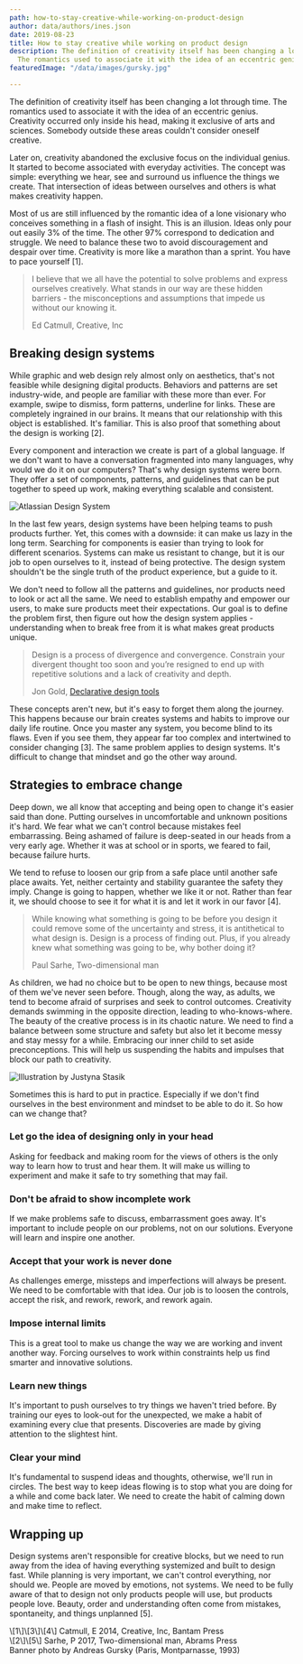 ```yaml
---
path: how-to-stay-creative-while-working-on-product-design
author: data/authors/ines.json
date: 2019-08-23
title: How to stay creative while working on product design
description: The definition of creativity itself has been changing a lot through time.
  The romantics used to associate it with the idea of an eccentric genius.
featuredImage: "/data/images/gursky.jpg"

---
```

The definition of creativity itself has been changing a lot through time. The romantics used to associate it with the idea of an eccentric genius. Creativity occurred only inside his head, making it exclusive of arts and sciences. Somebody outside these areas couldn't consider oneself creative.

Later on, creativity abandoned the exclusive focus on the individual genius. It started to become associated with everyday activities. The concept was simple: everything we hear, see and surround us influence the things we create. That intersection of ideas between ourselves and others is what makes creativity happen.

Most of us are still influenced by the romantic idea of a lone visionary who conceives something in a flash of insight. This is an illusion. Ideas only pour out easily 3% of the time. The other 97% correspond to dedication and struggle. We need to balance these two to avoid discouragement and despair over time. Creativity is more like a marathon than a sprint. You have to pace yourself \[1\].

> I believe that we all have the potential to solve problems and express ourselves creatively. What stands in our way are these hidden barriers - the misconceptions and assumptions that impede us without our knowing it.
>
> Ed Catmull, Creative, Inc

## Breaking design systems

While graphic and web design rely almost only on aesthetics, that's not feasible while designing digital products. Behaviors and patterns are set industry-wide, and people are familiar with these more than ever. For example, swipe to dismiss, form patterns, underline for links. These are completely ingrained in our brains. It means that our relationship with this object is established. It's familiar. This is also proof that something about the design is working \[2\].

Every component and interaction we create is part of a global language. If we don't want to have a conversation fragmented into many languages, why would we do it on our computers? That's why design systems were born. They offer a set of components, patterns, and guidelines that can be put together to speed up work, making everything scalable and consistent.

![Atlassian Design System](/data/images/Atlassian.jpg)

In the last few years, design systems have been helping teams to push products further. Yet, this comes with a downside: it can make us lazy in the long term. Searching for components is easier than trying to look for different scenarios. Systems can make us resistant to change, but it is our job to open ourselves to it, instead of being protective. The design system shouldn't be the single truth of the product experience, but a guide to it.

We don't need to follow all the patterns and guidelines, nor products need to look or act all the same. We need to establish empathy and empower our users, to make sure products meet their expectations. Our goal is to define the problem first, then figure out how the design system applies - understanding when to break free from it is what makes great products unique.

> Design is a process of divergence and convergence. Constrain your divergent thought too soon and you’re resigned to end up with repetitive solutions and a lack of creativity and depth.
>
> Jon Gold, [Declarative design tools](https://jon.gold/2016/06/declarative-design-tools/)

These concepts aren't new, but it's easy to forget them along the journey. This happens because our brain creates systems and habits to improve our daily life routine. Once you master any system, you become blind to its flaws. Even if you see them, they appear far too complex and intertwined to consider changing \[3\]. The same problem applies to design systems. It's difficult to change that mindset and go the other way around.

## Strategies to embrace change

Deep down, we all know that accepting and being open to change it's easier said than done. Putting ourselves in uncomfortable and unknown positions it's hard. We fear what we can't control because mistakes feel embarrassing. Being ashamed of failure is deep-seated in our heads from a very early age. Whether it was at school or in sports, we feared to fail, because failure hurts.

We tend to refuse to loosen our grip from a safe place until another safe place awaits. Yet, neither certainty and stability guarantee the safety they imply. Change is going to happen, whether we like it or not. Rather than fear it, we should choose to see it for what it is and let it work in our favor \[4\].

> While knowing what something is going to be before you design it could remove some of the uncertainty and stress, it is antithetical to what design is. Design is a process of finding out. Plus, if you already knew what something was going to be, why bother doing it?
>
> Paul Sarhe, Two-dimensional man

As children, we had no choice but to be open to new things, because most of them we've never seen before. Though, along the way, as adults, we tend to become afraid of surprises and seek to control outcomes. Creativity demands swimming in the opposite direction, leading to who-knows-where. The beauty of the creative process is in its chaotic nature. We need to find a balance between some structure and safety but also let it become messy and stay messy for a while. Embracing our inner child to set aside preconceptions. This will help us suspending the habits and impulses that block our path to creativity.

![Illustration by Justyna Stasik](/data/images/bigbaby2_smaller_1200-2.jpg)

Sometimes this is hard to put in practice. Especially if we don't find ourselves in the best environment and mindset to be able to do it. So how can we change that?

### Let go the idea of designing only in your head

Asking for feedback and making room for the views of others is the only way to learn how to trust and hear them. It will make us willing to experiment and make it safe to try something that may fail.

### Don't be afraid to show incomplete work

If we make problems safe to discuss, embarrassment goes away. It's important to include people on our problems, not on our solutions. Everyone will learn and inspire one another.

### Accept that your work is never done

As challenges emerge, missteps and imperfections will always be present. We need to be comfortable with that idea. Our job is to loosen the controls, accept the risk, and rework, rework, and rework again.

### Impose internal limits

This is a great tool to make us change the way we are working and invent another way. Forcing ourselves to work within constraints help us find smarter and innovative solutions.

### Learn new things

It's important to push ourselves to try things we haven't tried before. By training our eyes to look-out for the unexpected, we make a habit of examining every clue that presents. Discoveries are made by giving attention to the slightest hint.

### Clear your mind

It's fundamental to suspend ideas and thoughts, otherwise, we'll run in circles. The best way to keep ideas flowing is to stop what you are doing for a while and come back later. We need to create the habit of calming down and make time to reflect.

## Wrapping up

Design systems aren't responsible for creative blocks, but we need to run away from the idea of having everything systemized and built to design fast. While planning is very important, we can't control everything, nor should we. People are moved by emotions, not systems. We need to be fully aware of that to design not only products people will use, but products people love. Beauty, order and understanding often come from mistakes, spontaneity, and things unplanned \[5\].

<div class="references">
<div>\[1\]\[3\]\[4\] Catmull, E 2014, Creative, Inc, Bantam Press</div>
<div>\[2\]\[5\] Sarhe, P 2017, Two-dimensional man, Abrams Press</div>
<div>Banner photo by Andreas Gursky (Paris, Montparnasse, 1993)</div>
</div>